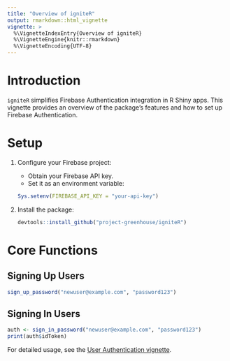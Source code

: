 ```yaml
---
title: "Overview of igniteR"
output: rmarkdown::html_vignette
vignette: >
  %\VignetteIndexEntry{Overview of igniteR}
  %\VignetteEngine{knitr::rmarkdown}
  %\VignetteEncoding{UTF-8}
---
```


# Introduction

`igniteR` simplifies Firebase Authentication integration in R Shiny apps. 
This vignette provides an overview of the package's features and how to set up Firebase Authentication.

# Setup

1. Configure your Firebase project:
   - Obtain your Firebase API key.
   - Set it as an environment variable:
   ```r
   Sys.setenv(FIREBASE_API_KEY = "your-api-key")
   ```

2. Install the package:
   ```r
   devtools::install_github("project-greenhouse/igniteR")
   ```

# Core Functions

## Signing Up Users
```r
sign_up_password("newuser@example.com", "password123")
```

## Signing In Users
```r
auth <- sign_in_password("newuser@example.com", "password123")
print(auth$idToken)
```

For detailed usage, see the [User Authentication vignette](user-authentication.html).
